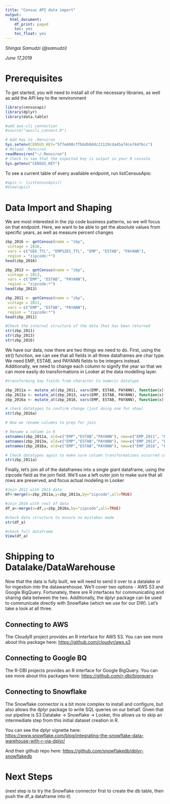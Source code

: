 ```yaml
---
title: "Census API data import"
output:
  html_document:
    df_print: paged
    toc: yes
    toc_float: yes
---
```


*Shingai Samudzi (@samudzi)*

*June 17,2019*

# Prerequisites

To get started, you will need to install all of the necessary libraries, as well as add the API key to the renvironment

```r
library(censusapi)
library(dplyr)
library(data.table)

#add aws-cli connection
#source("awscli_connect.R")

# Add key to .Renviron
Sys.setenv(CENSUS_KEY="5f7e600cffb6db8ddc21129cda45a74ce7447bcc")
# Reload .Renviron
readRenviron("~/.Renviron")
# Check to see that the expected key is output in your R console
Sys.getenv("CENSUS_KEY")

```

To see a current table of every available endpoint, run listCensusApis:
```r
#apis <- listCensusApis()
#View(apis)
```


# Data Import and Shaping

We are most interested in the zip code business patterns, so we will focus on that endpoint.  Here, we want to be able to get the absolute values from specific years, as well as measure percent changes
```r
zbp_2016 <- getCensus(name = "zbp",
 vintage = 2016,
 vars = c("GEO_TTL", "EMPSZES_TTL", "EMP", "ESTAB", "PAYANN"),
 region = "zipcode:*")
head(zbp_2016)

zbp_2013 <- getCensus(name = "zbp",
 vintage = 2013,
 vars = c("EMP", "ESTAB", "PAYANN"),
 region = "zipcode:*")
head(zbp_2013)

zbp_2011 <- getCensus(name = "zbp",
 vintage = 2011,
 vars = c("EMP", "ESTAB", "PAYANN"),
 region = "zipcode:*")
head(zbp_2011)

#Check the internal structure of the data that has been returned
str(zbp_2011)
str(zbp_2013)
str(zbp_2016)
```

We have our data, now there are two things we need to do.  First, using the str() function, we can see that all fields in all three dataframes are char type.  We need EMP, ESTAB, and PAYANN fields to be integers instead.  Additionally, we need to change each column to signify the year so that we can more easily do transformations in Looker at the data modelling layer.

```r

#transforming key fields from character to numeric datatype

zbp_2011a <- mutate_at(zbp_2011, vars(EMP, ESTAB, PAYANN), function(x) as.numeric(as.character(x)))
zbp_2013a <- mutate_at(zbp_2013, vars(EMP, ESTAB, PAYANN), function(x) as.numeric(as.character(x)))
zbp_2016a <- mutate_at(zbp_2016, vars(EMP, ESTAB, PAYANN), function(x) as.numeric(as.character(x)))

# check datatypes to confirm change (just doing one for show)
str(zbp_2016a)

# Now we rename columns to prep for join

# Rename a column in R
setnames(zbp_2011a, old=c("EMP","ESTAB","PAYANN"), new=c("EMP_2011", "ESTAB_2011","PAYANN_2011"))
setnames(zbp_2013a, old=c("EMP","ESTAB","PAYANN"), new=c("EMP_2013", "ESTAB_2013","PAYANN_2013"))
setnames(zbp_2016a, old=c("EMP","ESTAB","PAYANN"), new=c("EMP_2016", "ESTAB_2016","PAYANN_2016"))

# Check datatypes again to make sure column transformations occurred correctly
str(zbp_2011a)
```

Finally, let's join all of the dataframes into a single giant dataframe, using the zipcode field as the join field.  We'll use a left outer join to make sure that all rows are preserved, and focus actual modeling in Looker

```r
#Join 2011 with 2013 data
df<-merge(x=zbp_2011a,y=zbp_2013a,by="zipcode",all=TRUE)

#Join 2016 with rest of data
df_a<-merge(x=df,y=zbp_2016a,by="zipcode",all=TRUE)

#check data structure to ensure no mistakes made
str(df_a)

#check full dataframe
View(df_a)

```

# Shipping to Datalake/DataWarehouse

Now that the data is fully built, we will need to send it over to a datalake or for ingestion into the datawarehouse.  We'll cover two options - AWS S3 and Google BigQuery.  Fortunately, there are R interfaces for communicating and sharing data between the two.  Additionally, the dplyr package can be used to communicate directly with Snowflake (which we use for our DW).  Let's take a look at all three.

## Connecting to AWS

The CloudyR project provides an R interface for AWS S3.  You can see more about this package here:
<https://github.com/cloudyr/aws.s3>


## Connecting to Google BQ

The R-DBI projects provides an R interface for Google BigQuery.  You can see more about this packages here:
<https://github.com/r-dbi/bigrquery>


## Connecting to Snowflake

The Snowflake connector is a bit more complex to install and configure, but also allows the dplyr package to write SQL queries on our behalf.  Given that our pipeline is S3 Datalake -> Snowflake -> Looker, this allows us to skip an intermediate step from this initial dataset creation in R.

You can see the dplyr vignette here:
<https://www.snowflake.com/blog/integrating-the-snowflake-data-warehouse-with-r-via-dplyr/>

And their github repo here:
<https://github.com/snowflakedb/dplyr-snowflakedb>


# Next Steps
(next step is to try the Snowflake connector first to create the db table, then push the df_a dataframe into it)